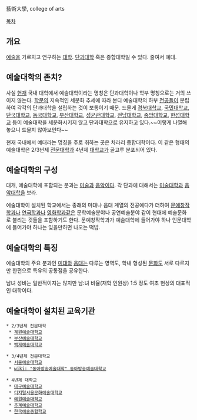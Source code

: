 藝術大學, college of arts

[[목차]]
== 개요 ==
[[예술]]을 가르치고 연구하는 [[대학]]. [[단과대학]] 혹은 종합대학일 수 있다. 줄여서 예대.

== 예술대학의 존치? ==
사실 [[현재]] 국내 대학에서 예술대학이라는 명칭은 단과대학이나 학부 명칭으로는 거의 쓰이지 않는다. [[학문]]의 지속적인 세분화 추세에 따라 본디 예술대학의 하부 [[전공]]들이 분립하여 각각의 단과대학을 설립하는 것이 보통이기 때문. 드물게 [[경북대학교]], [[국민대학교]], [[단국대학교]], [[동국대학교]], [[부산대학교]], [[성균관대학교]], [[전남대학교]], [[중앙대학교]], [[한성대학교]] 등이 예술대학을 세분화시키지 않고 단과대학으로 유지하고 있다.~~이렇게 나열해 놓으니 드물지 않아보인다~~

현재 국내에서 예대라는 명칭을 주로 취하는 곳은 차라리 종합대학이다. 이 같은 형태의 예술대학은 2/3년제 [[전문대학]]과 4년제 [[대학교]]가 골고루 분포되어 있다.

== 예술대학의 구성 ==
대개, 예술대학에 포함되는 분과는 [[미술]]과 [[음악]]이다. 각 단과에 대해서는 [[미술대학]]과 [[음악대학]]을 보라.

예술대학이 설치된 학교에서는 종래의 미대나 음대 계열의 전공에다가 더하여 [[문예창작학과]]나 [[연극학과]]나 [[영화학과]]같은 문학예술분야나 공연예술분야 같이 현대에 예술문화로 불리는 것들을 포함하기도 한다. 문예창작학과가 예술대학에 들어가야 하나 인문대학에 들어가야 하나는 잊을만하면 나오는 떡밥.

== 예술대학의 특징 ==
예술대학의 주요 분과인 [[미대]]와 [[음대]]는 다루는 영역도, 학내 형성된 [[문화]]도 서로 다르지만 한편으로 특유의 공통점을 공유한다.

남녀 성비는 일반적이지는 않지만 남:녀 비율(재학 인원상) 1:5 정도 여초 현상의 대표적인 대학이다. 

== 예술대학이 설치된 교육기관 ==

 * 2/3년제 전문대학
  * [[계원예술대학교]]
  * [[부산예술대학교]]
  * [[백제예술대학교]]

 * 3/4년제 전문대학교
  * [[서울예술대학교]]
  * [[wiki: "동아방송예술대학" 동아방송예술대학교]]

 * 4년제 대학교
  * [[대구예술대학교]]
  * [[디지털서울문화예술대학교]]
  * [[예원예술대학교]]
  * [[추계예술대학교]]
  * [[한국예술종합학교]]
